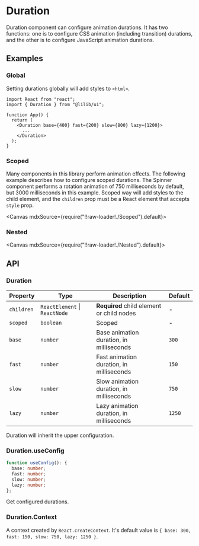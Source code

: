 
<Meta title="Configs/Duration" />

# Duration

Duration component can configure animation durations. It has two functions: one is to configure CSS animation (including transition) durations, and the other is to configure JavaScript animation durations.

## Examples

### Global

Setting durations globally will add styles to `<html>`.

```tsx
import React from "react";
import { Duration } from "@lilib/ui";

function App() {
  return (
    <Duration base={400} fast={200} slow={800} lazy={1200}>
      ...
    </Duration>
  );
}
```

### Scoped

Many components in this library perform animation effects. The following example describes how to configure scoped durations. The Spinner component performs a rotation animation of 750 milliseconds by default, but 3000 milliseconds in this example. Scoped way will add styles to the child element, and the `children` prop must be a React element that accepts `style` prop.

<Canvas mdxSource={require("!!raw-loader!./Scoped").default}>
  <Story id="examples-duration--scoped" />
</Canvas>

### Nested

<Canvas mdxSource={require("!!raw-loader!./Nested").default}>
  <Story id="examples-duration--nested" />
</Canvas>

## API

### Duration

| Property   | Type                          | Description                               | Default |
| ---------- | ----------------------------- | ----------------------------------------- | ------- |
| `children` | `ReactElement` \| `ReactNode` | **Required** child element or child nodes | -       |
| `scoped`   | `boolean`                     | Scoped                                    | -       |
| `base`     | `number`                      | Base animation duration, in milliseconds  | `300`   |
| `fast`     | `number`                      | Fast animation duration, in milliseconds  | `150`   |
| `slow`     | `number`                      | Slow animation duration, in milliseconds  | `750`   |
| `lazy`     | `number`                      | Lazy animation duration, in milliseconds  | `1250`  |

Duration will inherit the upper configuration.

### Duration.useConfig

```ts
function useConfig(): {
  base: number;
  fast: number;
  slow: number;
  lazy: number;
};
```

Get configured durations.

### Duration.Context

A context created by `React.createContext`. It's default value is `{ base: 300, fast: 150, slow: 750, lazy: 1250 }`.
